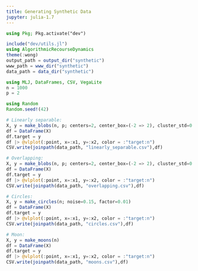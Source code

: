 ```yaml
---
title: Generating Synthetic Data
jupyter: julia-1.7
---
```


```julia
using Pkg; Pkg.activate("dev")
```

```julia
include("dev/utils.jl")
using AlgorithmicRecourseDynamics
theme(:wong)
output_path = output_dir("synthetic")
www_path = www_dir("synthetic")
data_path = data_dir("synthetic")
```


```julia
using MLJ, DataFrames, CSV, VegaLite
n = 1000
p = 2

using Random
Random.seed!(42)

# Linearly separable:
X, y = make_blobs(n, p; centers=2, center_box=(-2 => 2), cluster_std=0.1)
df = DataFrame(X)
df.target = y
df |> @vlplot(:point, x=:x1, y=:x2, color = :"target:n")
CSV.write(joinpath(data_path, "linearly_separable.csv"),df)

# Overlapping:
X, y = make_blobs(n, p; centers=2, center_box=(-2 => 2), cluster_std=0.5)
df = DataFrame(X)
df.target = y
df |> @vlplot(:point, x=:x1, y=:x2, color = :"target:n")
CSV.write(joinpath(data_path, "overlapping.csv"),df)

# Circles:
X, y = make_circles(n; noise=0.15, factor=0.01)
df = DataFrame(X)
df.target = y
df |> @vlplot(:point, x=:x1, y=:x2, color = :"target:n")
CSV.write(joinpath(data_path, "circles.csv"),df)

# Moon:
X, y = make_moons(n)
df = DataFrame(X)
df.target = y
df |> @vlplot(:point, x=:x1, y=:x2, color = :"target:n")
CSV.write(joinpath(data_path, "moons.csv"),df)
```
